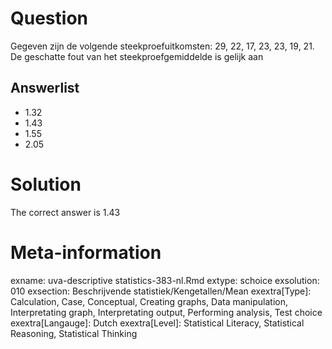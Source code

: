 Question
========

Gegeven zijn de volgende steekproefuitkomsten: 29, 22, 17, 23, 23, 19, 21. De geschatte fout van het steekproefgemiddelde is gelijk aan 

Answerlist
----------
* 1.32
* 1.43
* 1.55
* 2.05

Solution
========

The correct answer is  1.43 

Meta-information
================
exname: uva-descriptive statistics-383-nl.Rmd 
extype: schoice 
exsolution: 010 
exsection: Beschrijvende statistiek/Kengetallen/Mean
exextra[Type]: Calculation, Case, Conceptual, Creating graphs, Data manipulation, Interpretating graph, Interpretating output, Performing analysis, Test choice 
exextra[Langauge]: Dutch 
exextra[Level]: Statistical Literacy, Statistical Reasoning, Statistical Thinking 
